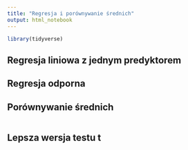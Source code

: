 ```yaml
---
title: "Regresja i porównywanie średnich"
output: html_notebook
---
```


```r
library(tidyverse)
```


## Regresja liniowa z jednym predyktorem


## Regresja odporna


## Porównywanie średnich

```r

```



## Lepsza wersja testu t





